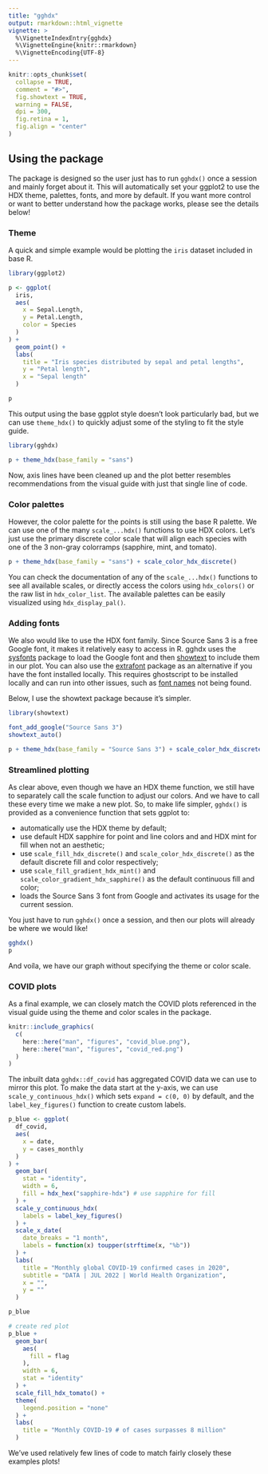 ```yaml
---
title: "gghdx"
output: rmarkdown::html_vignette
vignette: >
  %\VignetteIndexEntry{gghdx}
  %\VignetteEngine{knitr::rmarkdown}
  %\VignetteEncoding{UTF-8}
---
```


```r
knitr::opts_chunk$set(
  collapse = TRUE,
  comment = "#>",
  fig.showtext = TRUE,
  warning = FALSE,
  dpi = 300,
  fig.retina = 1,
  fig.align = "center"
)
```

## Using the package

The package is designed so the user just has to run `gghdx()` once a session
and mainly forget about it. This will automatically set your ggplot2
to use the HDX theme, palettes, fonts, and more by default. If you want more
control or want to better understand how the package works, please see the
details below!

### Theme

A quick and simple example would be plotting the `iris` dataset included in
base R.

```r
library(ggplot2)

p <- ggplot(
  iris,
  aes(
    x = Sepal.Length,
    y = Petal.Length,
    color = Species
  )
) +
  geom_point() +
  labs(
    title = "Iris species distributed by sepal and petal lengths",
    y = "Petal length",
    x = "Sepal length"
  )

p
```

This output using the base ggplot style doesn't look particularly bad, but we
can use `theme_hdx()` to quickly adjust some of the styling to fit the style
guide.

```r
library(gghdx)

p + theme_hdx(base_family = "sans")
```

Now, axis lines have been cleaned up and the
plot better resembles recommendations from the visual guide with just that
single line of code.

### Color palettes

However, the color palette for the points is still using the base R palette. We
can use one of the many `scale_...hdx()` functions to use HDX colors. Let's just
use the primary discrete color scale that will align each species with one of
the 3 non-gray colorramps (sapphire, mint, and tomato).

```r
p + theme_hdx(base_family = "sans") + scale_color_hdx_discrete()
```

You can check the documentation of any of the `scale_...hdx()` functions to see
all available scales, or directly access the colors using `hdx_colors()` or
the raw list in `hdx_color_list`. The available palettes can be easily
visualized using `hdx_display_pal()`.

### Adding fonts

We also would like to use the HDX font family. Since Source Sans 3 is a free
Google font, it makes it relatively easy to access in R. gghdx uses the
[sysfonts](https://CRAN.R-project.org/package=sysfonts) package
to load the Google font and then [showtext](https://CRAN.R-project.org/package=showtext)
to include them in our plot. You can also use the
[extrafont](https://CRAN.R-project.org/package=extrafont) package as an alternative if you
have the font installed locally. This requires ghostscript to be installed
locally and can run into other issues, such as
[font names](https://github.com/wch/extrafont/issues/32) not being found.

Below, I use the showtext package because it's simpler.

```r
library(showtext)

font_add_google("Source Sans 3")
showtext_auto()

p + theme_hdx(base_family = "Source Sans 3") + scale_color_hdx_discrete()
```

### Streamlined plotting

As clear above, even though we have an HDX theme function, we still have to
separately call the scale function to adjust our colors. And we have to call
these every time we make a new plot. So, to make life simpler, `gghdx()` is
provided as a convenience function that sets ggplot to:

- automatically use the HDX theme by default;
- use default HDX sapphire for point and line colors and and HDX mint for fill 
when not an aesthetic;
- use `scale_fill_hdx_discrete()` and `scale_color_hdx_discrete()` as the default discrete fill
and color respectively;
- use `scale_fill_gradient_hdx_mint()` and `scale_color_gradient_hdx_sapphire()`
as the default continuous fill and color;
- loads the Source Sans 3 font from Google and activates its usage for the
current session.

You just have to run `gghdx()` once a session, and then our plots will already
be where we would like!

```r
gghdx()
p
```

And voíla, we have our graph without specifying the theme or color scale.

### COVID plots

As a final example, we can closely match the COVID plots referenced in the
visual guide using the theme and color scales in the package.

```r

knitr::include_graphics(
  c(
    here::here("man", "figures", "covid_blue.png"),
    here::here("man", "figures", "covid_red.png")
  )
)
```

The inbuilt data `gghdx::df_covid` has aggregated COVID data we can use to
mirror this plot. To make the data start at the y-axis, we can use
`scale_y_continuous_hdx()` which sets `expand = c(0, 0)` by default, and the
`label_key_figures()` function to create custom labels.

```r
p_blue <- ggplot(
  df_covid,
  aes(
    x = date,
    y = cases_monthly
  )
) +
  geom_bar(
    stat = "identity",
    width = 6,
    fill = hdx_hex("sapphire-hdx") # use sapphire for fill
  ) +
  scale_y_continuous_hdx(
    labels = label_key_figures()
  ) +
  scale_x_date(
    date_breaks = "1 month",
    labels = function(x) toupper(strftime(x, "%b"))
  ) +
  labs(
    title = "Monthly global COVID-19 confirmed cases in 2020",
    subtitle = "DATA | JUL 2022 | World Health Organization",
    x = "",
    y = ""
  )

p_blue

# create red plot
p_blue +
  geom_bar(
    aes(
      fill = flag
    ),
    width = 6,
    stat = "identity"
  ) +
  scale_fill_hdx_tomato() +
  theme(
    legend.position = "none"
  ) +
  labs(
    title = "Monthly COVID-19 # of cases surpasses 8 million"
  )
```

We've used relatively few lines of code to match fairly closely these examples
plots!
